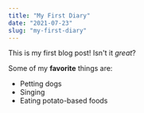 ```yaml
---
title: "My First Diary"
date: "2021-07-23"
slug: "my-first-diary"
---
```


This is my first blog post! Isn't it _great_?

Some of my **favorite** things are:

- Petting dogs
- Singing
- Eating potato-based foods
